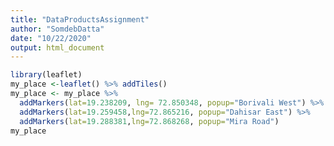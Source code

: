 ---
title: "DataProductsAssignment"
author: "SomdebDatta"
date: "10/22/2020"
output: html_document
---

```{r}
library(leaflet)
my_place <-leaflet() %>% addTiles()
my_place <- my_place %>% 
  addMarkers(lat=19.238209, lng= 72.850348, popup="Borivali West") %>%
  addMarkers(lat=19.259458,lng=72.865216, popup="Dahisar East") %>%
  addMarkers(lat=19.288381,lng=72.868268, popup="Mira Road")
my_place
```


